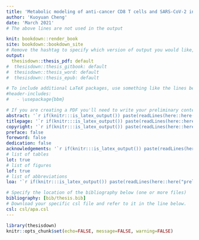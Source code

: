 ```yaml
---
title: 'Metabolic modeling of anti-cancer CD8 T cells and SARS-CoV-2 infection'
author: 'Kuoyuan Cheng'
date: 'March 2021'
# The above lines are not used in the output

knit: bookdown::render_book
site: bookdown::bookdown_site
# Remove the hashtag to specify which version of output you would like, can only choose one at a time.
output:
  thesisdown::thesis_pdf: default 
#  thesisdown::thesis_gitbook: default         
#  thesisdown::thesis_word: default
#  thesisdown::thesis_epub: default

# To include additional LaTeX packages, use something like the lines below
#header-includes:
#   - \usepackage{bbm}

# If you are creating a PDF you'll need to write your preliminary content (e.g., abstract, acknowledgements) in .Rmd files as specified below. If you are NOT producing a PDF, delete or silence these lines
abstract: '`r if(knitr:::is_latex_output()) paste(readLines(here::here("prelims", "00-0-abstract.Rmd")), collapse = "\n  ")`'
titlepage: '`r if(knitr:::is_latex_output()) paste(readLines(here::here("prelims", "00-1-titlepage.Rmd")), collapse = "\n  ")`'
copyright: '`r if(knitr:::is_latex_output()) paste(readLines(here::here("prelims", "00-2-copyright.Rmd")), collapse = "\n  ")`'
preface: false
foreword: false
dedication: false
acknowledgements: '`r if(knitr:::is_latex_output()) paste(readLines(here::here("prelims", "00-6-acknowledgements.Rmd")), collapse = "\n  ")`'
# list of tables
lot: true
# list of figures
lof: true
# list of abbreviations
loa: '`r if(knitr:::is_latex_output()) paste(readLines(here::here("prelims", "00-7-abbreviations.Rmd")), collapse = "\n  ")`'

# Specify the location of the bibliography below (one or more files)
bibliography: [bib/thesis.bib]
# Download your specific csl file and refer to it in the line below.
csl: csl/apa.csl
---
```



```r
library(thesisdown)
knitr::opts_chunk$set(echo=FALSE, message=FALSE, warning=FALSE)
```


<!-- The text below will go before all other main chapters, i.e. a "Chapter 0", e.g. it can be used for a separate Introduction chapter. If not needed, remove all text below.
The {-} option below means that the title of this chapter not be numbered.
-->


